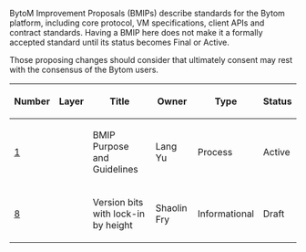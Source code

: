BytoM Improvement Proposals (BMIPs) describe standards for the Bytom platform, including core protocol, VM specifications, client APIs  and contract standards.
Having a BMIP here does not make it a formally accepted standard until its status becomes Final or Active.

Those proposing changes should consider that ultimately consent may rest with the consensus of the Bytom users.

{| class="wikitable sortable" style="width: auto; text-align: center; font-size: smaller; table-layout: fixed;"
!Number
!Layer
!Title
!Owner
!Type
!Status
|- style="background-color: #cfffcf"
| [[bmip-001.mediawiki|1]]
|
| BMIP Purpose and Guidelines
| Lang Yu
| Process
| Active
|-
| [[bmip-008.mediawiki|8]]
|
| Version bits with lock-in by height
| Shaolin Fry
| Informational
| Draft
|}

<!-- IMPORTANT!  See the instructions at the top of this page, do NOT JUST add BIPs here! -->
